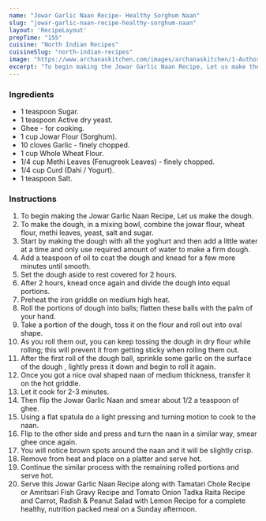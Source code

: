 ---
name: "Jowar Garlic Naan Recipe- Healthy Sorghum Naan"
slug: "jowar-garlic-naan-recipe-healthy-sorghum-naan"
layout: 'RecipeLayout'
prepTime: "155"
cuisine: "North Indian Recipes"
cuisineSlug: "north-indian-recipes"
image: "https://www.archanaskitchen.com/images/archanaskitchen/1-Author/sneha-archanaskitchen.com/Jowar_Garlic_Naan_Recipe_.jpg"
excerpt: "To begin making the Jowar Garlic Naan Recipe, Let us make the dough"
---

### Ingredients

- 1 teaspoon Sugar.
- 1 teaspoon Active dry yeast.
- Ghee - for cooking.
- 1 cup Jowar Flour (Sorghum).
- 10 cloves Garlic - finely chopped.
- 1 cup Whole Wheat Flour.
- 1/4 cup Methi Leaves (Fenugreek Leaves) - finely chopped.
- 1/4 cup Curd (Dahi / Yogurt).
- 1 teaspoon Salt.

### Instructions

1. To begin making the Jowar Garlic Naan Recipe, Let us make the dough.
1. To make the dough, in a mixing bowl, combine the jowar flour, wheat flour, methi leaves, yeast, salt and sugar.
1. Start  by making the dough with all the yoghurt and then add a little water at a time and only use required amount of water to make a firm dough.
1. Add a teaspoon of oil to coat the dough and knead for a few more minutes until smooth.
1. Set the dough aside to rest covered for 2 hours.
1. After 2 hours, knead once again and divide the dough into equal portions.
1. Preheat the iron griddle on medium high heat.
1. Roll the portions of dough into balls; flatten these balls with the palm of your hand.
1. Take a portion of the dough, toss it on the flour and roll out into oval shape.
1. As you roll them out, you can keep tossing the dough in dry flour while rolling; this will prevent it from getting sticky when rolling them out.
1. After the first roll of the dough ball, sprinkle some garlic on the surface of the dough , lightly press it down and begin to roll it again.
1. Once you got a nice oval shaped naan of medium thickness, transfer it on the hot griddle.
1. Let it cook for 2-3 minutes.
1. Then flip the Jowar Garlic Naan  and smear about 1/2 a teaspoon of ghee.
1. Using a flat spatula do a light pressing and turning motion to cook to the naan.
1. Flip to the other side and press and turn the naan in a similar way, smear ghee once again.
1. You will notice brown spots around the naan and it will be slightly crisp.
1. Remove from heat and place on a platter and serve hot.
1. Continue the similar process with the remaining rolled portions and serve hot.
1. Serve this Jowar Garlic Naan Recipe along with Tamatari Chole Recipe or Amritsari Fish Gravy Recipe and Tomato Onion Tadka Raita Recipe and Carrot, Radish & Peanut Salad with Lemon Recipe for a complete healthy, nutrition packed meal on a Sunday afternoon.
